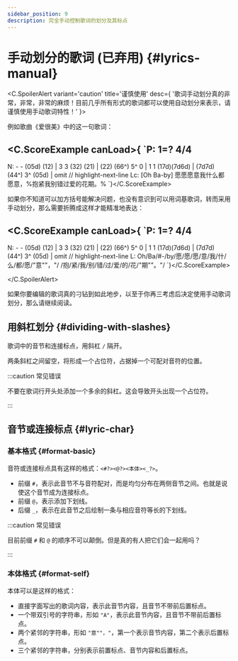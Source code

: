 ```yaml
---
sidebar_position: 9
description: 完全手动控制歌词的划分及其标点
---
```


# 手动划分的歌词 (已弃用) {#lyrics-manual}

<C.SpoilerAlert variant='caution' title='谨慎使用' desc={
	'歌词手动划分真的非常，非常，非常的麻烦！目前几乎所有形式的歌词都可以使用自动划分来表示，请谨慎使用手动歌词特性！'
}>

例如歌曲《爱很美》中的这一句歌词：

<C.ScoreExample canLoad>{
`P: 1=? 4/4
---
N: - - (05d) (12) | 3 3 (32) (21) | (22) (66^) 5^ 0 | 1 1 (17d)(7d6d) | (7d7d) (44^) 3^ (05d) | omit
// highlight-next-line
Lc: [Oh Ba-by] 愿愿愿意我什么都愿意，%抱紧我别错过爱的花期。%
`}</C.ScoreExample>

如果你不知道可以加方括号能解决问题，也没有意识到可以用词基歌词，转而采用手动划分，那么需要折腾成这样才能精准地表达：

<C.ScoreExample canLoad>{
`P: 1=? 4/4
---
N: - - (05d) (12) | 3 3 (32) (21) | (22) (66^) 5^ 0 | 1 1 (17d)(7d6d) | (7d7d) (44^) 3^ (05d) | omit
// highlight-next-line
L: Oh/Ba/#-/by/愿/愿/愿/意/我/什/么/都/愿/"意""，"/ /抱/紧/我/别/错/过/爱/的/花/"期""。"/
`}</C.ScoreExample>

</C.SpoilerAlert>

如果你要编辑的歌词真的刁钻到如此地步，以至于你再三考虑后决定使用手动歌词划分，那么请继续阅读。

## 用斜杠划分 {#dividing-with-slashes}

歌词中的音节和连接标点，用斜杠 `/` 隔开。

两条斜杠之间留空，将形成一个占位符，占据掉一个可配对音符的位置。

:::caution 常见错误

不要在歌词行开头处添加一个多余的斜杠。这会导致开头出现一个占位符。

:::

## 音节或连接标点 {#lyric-char}

### 基本格式 {#format-basic}

音符或连接标点具有这样的格式：`<#?><@?><本体><_?>`。

- 前缀 `#`，表示此音节不与音符配对，而是均匀分布在两侧音节之间。也就是说使这个音节成为连接标点。
- 前缀 `@`，表示添加下划线。
- 后缀 `_`，表示在此音节之后绘制一条与相应音符等长的下划线。

:::caution 常见错误

目前前缀 `#` 和 `@` 的顺序不可以颠倒。但是真的有人把它们会一起用吗？

:::

### 本体格式 {#format-self}

本体可以是这样的格式：

- 直接字面写出的歌词内容，表示此音节内容，且音节不带前后置标点。
- 一个带双引号的字符串，形如 `"A"`，表示此音节内容，且音节不带前后置标点。
- 两个紧邻的字符串，形如 `"意""，"`，第一个表示音节内容，第二个表示后置标点。
- 三个紧邻的字符串，分别表示前置标点、音节内容和后置标点。
